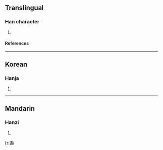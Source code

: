 ==Translingual==
===Han character===
{{Han char|rn=61|rad=心|as=14|sn=17|four=|canj=心土金金 (PGCC)}}
# {{defn|Han|sort=心14}}
====References====
{{Han ref|kx=0406.230|dkj=11362|dj=0747.200|hdz=42364.070|uh=61D7|ud=25047}}

----
==Korean==
===Hanja===
{{ko-hanja|hangeul=하|eumhun=|rv=ha|mr=ha|y=ha}}
# {{defn|Korean}}

----
==Mandarin==
===Hanzi===
{{cmn-hanzi|pin=[[xià]] (xia4)|wg=hsia<sup>4</sup>}}
# {{defn|Mandarin}}

[[fr:懗]]